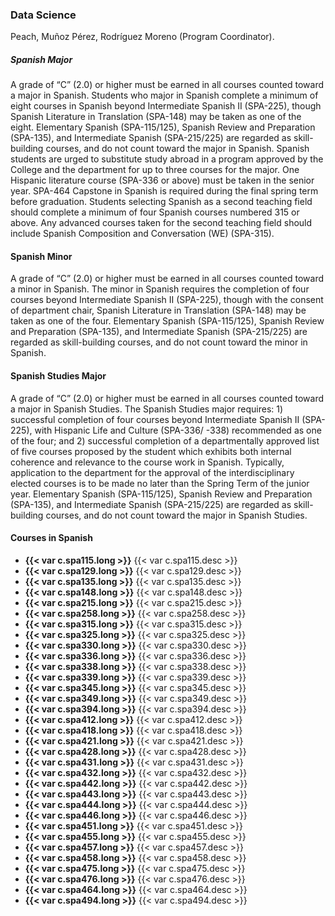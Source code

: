 ### Data Science
Peach, Muñoz Pérez, Rodríguez Moreno (Program Coordinator).

##### Spanish Major 
A grade of “C” (2.0) or higher must be earned in all courses counted toward a major in Spanish. 
Students who major in Spanish complete a minimum of eight courses in Spanish beyond Intermediate Spanish II (SPA-225), though Spanish Literature in Translation (SPA-148) may be taken as one of the eight. Elementary Spanish (SPA-115/125), Spanish Review and Preparation (SPA-135), and Intermediate Spanish (SPA-215/225) are regarded as skill-building courses, and do not count toward the major in Spanish. Spanish students are urged to substitute study abroad in a program approved by the College and the department for up to three courses for the major. One Hispanic literature course (SPA-336 or above) must be taken in the senior year. 
SPA-464 Capstone in Spanish is required during the final spring term before graduation. Students selecting Spanish as a second teaching field should complete a minimum of four Spanish courses numbered 315 or above. Any advanced courses taken for the second teaching field should include Spanish Composition and Conversation (WE) (SPA-315). 

#### Spanish Minor
A grade of “C” (2.0) or higher must be earned in all courses counted toward a minor in Spanish. 
The minor in Spanish requires the completion of four courses beyond Intermediate Spanish II (SPA-225), though with the consent of department chair, Spanish Literature in Translation (SPA-148) may be taken as one of the four. Elementary Spanish (SPA-115/125), Spanish Review and Preparation (SPA-135), and Intermediate Spanish (SPA-215/225) are regarded as skill-building courses, and do not count toward the minor in Spanish. 

#### Spanish Studies Major 
A grade of “C” (2.0) or higher must be earned in all courses counted toward a major in Spanish Studies. 
The Spanish Studies major requires: 1) successful completion of four courses beyond Intermediate Spanish II (SPA-225), with Hispanic Life and Culture (SPA-336/ -338) recommended as one of the four; and 2) successful completion of a departmentally approved list of five courses proposed by the student which exhibits both internal coherence and relevance to the course work in Spanish. Typically, application to the department for the approval of the interdisciplinary elected courses is to be made no later than the Spring Term of the junior year. Elementary Spanish (SPA-115/125), Spanish Review and Preparation (SPA-135), and Intermediate Spanish (SPA-215/225) are regarded as skill-building courses, and do not count toward the major in Spanish Studies.

#### Courses in Spanish
- **{{< var c.spa115.long >}}**
  {{< var c.spa115.desc >}}  
- **{{< var c.spa129.long >}}**
  {{< var c.spa129.desc >}}
- **{{< var c.spa135.long >}}**
  {{< var c.spa135.desc >}}  
- **{{< var c.spa148.long >}}**
  {{< var c.spa148.desc >}}
- **{{< var c.spa215.long >}}**
  {{< var c.spa215.desc >}}  
- **{{< var c.spa258.long >}}**
  {{< var c.spa258.desc >}}
- **{{< var c.spa315.long >}}**
  {{< var c.spa315.desc >}}  
- **{{< var c.spa325.long >}}**
  {{< var c.spa325.desc >}}
- **{{< var c.spa330.long >}}**
  {{< var c.spa330.desc >}}  
- **{{< var c.spa336.long >}}**
  {{< var c.spa336.desc >}}
- **{{< var c.spa338.long >}}**
  {{< var c.spa338.desc >}}  
- **{{< var c.spa339.long >}}**
  {{< var c.spa339.desc >}}
- **{{< var c.spa345.long >}}**
  {{< var c.spa345.desc >}}  
- **{{< var c.spa349.long >}}**
  {{< var c.spa349.desc >}}
- **{{< var c.spa394.long >}}**
  {{< var c.spa394.desc >}}  
- **{{< var c.spa412.long >}}**
  {{< var c.spa412.desc >}}
- **{{< var c.spa418.long >}}**
  {{< var c.spa418.desc >}}
- **{{< var c.spa421.long >}}**
  {{< var c.spa421.desc >}}
- **{{< var c.spa428.long >}}**
  {{< var c.spa428.desc >}}
- **{{< var c.spa431.long >}}**
  {{< var c.spa431.desc >}}
- **{{< var c.spa432.long >}}**
  {{< var c.spa432.desc >}}
- **{{< var c.spa442.long >}}**
  {{< var c.spa442.desc >}}
- **{{< var c.spa443.long >}}**
  {{< var c.spa443.desc >}}  
- **{{< var c.spa444.long >}}**
  {{< var c.spa444.desc >}}
- **{{< var c.spa446.long >}}**
  {{< var c.spa446.desc >}}
- **{{< var c.spa451.long >}}**
  {{< var c.spa451.desc >}}
- **{{< var c.spa455.long >}}**
  {{< var c.spa455.desc >}}
- **{{< var c.spa457.long >}}**
  {{< var c.spa457.desc >}}
- **{{< var c.spa458.long >}}**
  {{< var c.spa458.desc >}}
- **{{< var c.spa475.long >}}**
  {{< var c.spa475.desc >}}
- **{{< var c.spa476.long >}}**
  {{< var c.spa476.desc >}}
- **{{< var c.spa464.long >}}**
  {{< var c.spa464.desc >}}
- **{{< var c.spa494.long >}}**
  {{< var c.spa494.desc >}}
